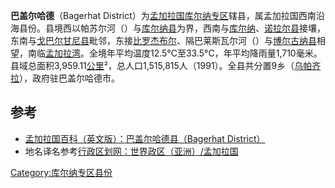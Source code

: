 {{Infobox Bangladesh district
| name                    = 巴蓋爾哈德縣
| native_name             = বাগেরহাট জেলা
| image_skyline           = Shat Gombuj Mosque (ষাট গম্বুজ মসজিদ) 002.jpg
| image_alt               =
| image_caption           = 具歷史意義的[[Sixty_Dome_Mosque|Sixty Dome Mosque]]為巴蓋爾哈德縣的象徵
| nickname                =
| motto                   =
| image_map               = Bangladesh Bagerhat District.png
| latd  =22 |latm  =40 |lats  =00 |latNS  =N
| longd =89 |longm =48 |longs =00 |longEW =E
| coordinates_type        =
| coordinates_display     = inline,title
| coordinates_footnotes   =
| division_name           = [[庫爾納專區|庫爾納專區]]
| established_title       =
| established_date        =
| seat_type               = 首府
| seat                    = [[巴蓋爾哈德|巴蓋爾哈德]]
| leader_party            =
| leader_title            =
| leader_name             =
| leader_title1           =
| leader_name1            =
| area_footnotes          =
| area_total_km2          = 3959.11
| area_note               =
| elevation_footnotes     =
| elevation_m             = 2
| population_footnotes    =
| population_total        = 1515815
| population_as_of        = 1991
| population_rank         =
| population_demonym      =
| population_note         =
| literacy_rate           = 44.3%
| postal_code             = 9000
| coast_km                =
| website                 = [http://www.dcbagerhat.gov.bd dcbagerhat.gov.bd]
| footnotes               =
}}
'''巴盖尔哈德'''（Bagerhat District）为[[孟加拉国|孟加拉国]][[庫爾納專區|库尔纳专区]]辖县，属孟加拉国西南沿海县份。县境西以帕苏尔河（{{link-en|Pasur River|帕蘇爾河}}）与[[库尔纳县|库尔纳县]]为界，西南与[[库尔纳县|库尔纳]]、[[诺拉尔县|诺拉尔县]]接壤，东南与[[戈巴尔甘尼县|戈巴尔甘尼县]]毗邻，东接[[比罗杰布尔县|比罗杰布尔]]、隔巴莱斯瓦尔河（{{link-en|Baleshwar River|巴勒什瓦爾河}}）与[[博尔古纳县|博尔古纳县]]相望，南临[[孟加拉湾|孟加拉湾]]。全境年平均温度12.5°C至33.5°C，年平均降雨量1,710毫米。县域总面积3,959.11[[平方千米|公里]]²，总人口1,515,815人（1991）。全县共分置9乡（[[乌帕齐拉|乌帕齐拉]]），政府驻巴盖尔哈德市。

== 参考 ==
* [https://web.archive.org/web/20111201081707/http://www.banglapedia.org/httpdocs/HT/B_0032.HTM 孟加拉国百科（英文版）：巴盖尔哈德县（Bagerhat District）]
* 地名译名参考[http://www.xzqh.org/old/waiguo/asia/1021.htm 行政区划网：世界政区（亚洲）/孟加拉国] {{Wayback|url=http://www.xzqh.org/old/waiguo/asia/1021.htm |date=20120217212028 }}

{{孟加拉国行政区划}}
[[Category:库尔纳专区县份|Category:库尔纳专区县份]]